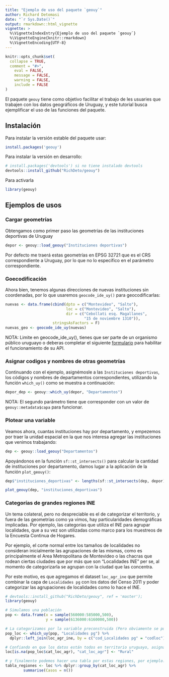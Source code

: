 ---
title: "Ejemplo de uso del paquete `geouy`"
author: Richard Detomasi
date: "`r Sys.Date()`"
output: rmarkdown::html_vignette
vignette: >
  %\VignetteIndexEntry{Ejemplo de uso del paquete `geouy`}
  %\VignetteEngine{knitr::rmarkdown}
  %\VignetteEncoding{UTF-8}
---

```{r setup, include = FALSE}
knitr::opts_chunk$set(
  collapse = TRUE,
  comment = "#>",
	eval = FALSE,
	message = FALSE,
	warning = FALSE,
	include = FALSE
)
```


El paquete `geouy` tiene como objetivo facilitar el trabajo de les usuaries que trabajen con los datos geográficos de Uruguay, y este tutorial busca ejemplificar el uso de las funciones del paquete.

## Instalación

Para instalar la versión estable del paquete usar:

```{r eval=FALSE, message=FALSE, warning=FALSE, include=TRUE}
install.packages('geouy')
```

Para instalar la versión en desarrollo:

```{r, eval=FALSE, message=FALSE, warning=FALSE, include=TRUE}
# install.packages('devtools') si no tiene instalado devtools
devtools::install_github("RichDeto/geouy")
```

Para activarla 

```{r message=FALSE, warning=FALSE, include=FALSE}
library(geouy)
```


## Ejemplos de usos


### Cargar geometrías

Obtengamos como primer paso las geometrías de las instituciones deportivas de Uruguay 


```{r eval=FALSE, message=FALSE, warning=FALSE, include=TRUE}
depor <- geouy::load_geouy("Instituciones deportivas")
```

Por defecto me traerá estas geometrías en EPSG 32721 que es el CRS correspondiente a Uruguay, por lo que no lo especifico en el parámetro correspondiente.

### Goecodificación

Ahora bien, tenemos algunas direcciones de nuevas instituciones sin coordenadas, por lo que usaremos `geocode_ide_uy()` para  geocodificarlas:

```{r eval=FALSE, message=FALSE, warning=FALSE, include=TRUE}
nuevas <- data.frame(cbind(dpto = c("Montevideo", "Salto"),
                           loc = c("Montevideo", "Salto"),
                           dir = c("Cebollati esq. Magallanes",
                                   "15 de noviembre 1310")),
                     stringsAsFactors = F)
nuevas_geo <- geocode_ide_uy(nuevas)
```	
	
NOTA: Limite en geocode_ide_uy(), tienes que ser parte de un organismo público uruguayo o deberas completar el siguiente [formulario](https://www.gub.uy/agencia-gobierno-electronico-sociedad-informacion-conocimiento/comunicacion/publicaciones/formularios-alta-consumo-servicios-pdi) para habilitar el funcionamiento de su API.

### Asignar codigos y nombres de otras geometrías

Continuando con el ejemplo, asignémosle a las `Instituciones deportivas`, los códigos y nombres de departamentos correspondientes, utilizando la función `which_uy()` como se muestra a continuación: 

```{r eval=FALSE, message=FALSE, warning=FALSE, include=TRUE}
depor_dep <- geouy::which_uy(depor, "Departamentos")
```

NOTA: El segundo parámetro tiene que corresponder con un valor de `geouy::metadata$capa` para funcionar.

### Plotear una variable 

Veamos ahora, cuantas instituciones hay por departamento, y empezemos por traer la unidad espacial en la que nos interesa agregar las instituciones que venimos trabajando:

```{r eval=FALSE, message=FALSE, warning=FALSE, include=TRUE}
dep <- geouy::load_geouy("Departamentos")
```

Apoyándonos en la función `sf::st_intersects()` para calcular la cantidad de instituciones por departamento, damos lugar a la aplicación de la función `plot_geouy()`:

```{r eval=FALSE, message=FALSE, warning=FALSE, include=TRUE}
dep$"instituciones_deportivas" <- lengths(sf::st_intersects(dep, depor))

plot_geouy(dep, "instituciones_deportivas")
```


### Categorías de grandes regiones INE

Un tema colateral, pero no despreciable es el de categorizar el territorio, y fuera de las geometrías como ya vimos, hay particularidades demográficas implicadas. Por ejemplo, las categorías que utiliza el INE para agrupar localidades, que a su vez son utilizadas como marco para los muestreos de la Encuesta Continua de Hogares.

Por ejemplo, el corte normal entre los tamaños de localidades no consideran inicialmente las agrupaciones de las mismas, como es principalmente el Area Metropolitana de Montevideo o las chacras que rodean ciertas ciudades que por más que son "Localidades INE" per se, al momento de categorizarla se agrupan con la ciudad que las concentra.

Por este motivo, es que agregamos el dataset `loc_agr_ine` que permite combinar la capa de `Localidades pg` con los datos del Censo 2011 y poder categorizar las agrupaciones de localidades como lo hace el INE. 

```{r eval=FALSE, message=FALSE, warning=FALSE, include=TRUE}
# devtools::install_github("RichDeto/geouy", ref = 'master'); 
library(geouy)

# Simulamos una población
pop <- data.frame(x = sample(560000:585000,500),
                  y = sample(6136000:6160000,500))

# La categorizamos por la variable preconstruida (Pero obviamente se pueden hacer otras agregaciones)                  
pop_loc <- which_uy(pop, "Localidades pg") %>% 
  dplyr::left_join(loc_agr_ine, by = c("cod_Localidades pg" = "codloc"))

# Confiando en que los datos están todos en territorio uruguayo, asignamos "Rural" a los NA
loc[is.na(pop_loc$cat_loc_agr), "cat_loc_agr"] <- "Rural"

# y finalmente podemos hacer una tabla por estas regiones, por ejemplo: 
tabla_regiones <- loc %>% dplyr::group_by(cat_loc_agr) %>% 
        summarise(Casos = n())
```

